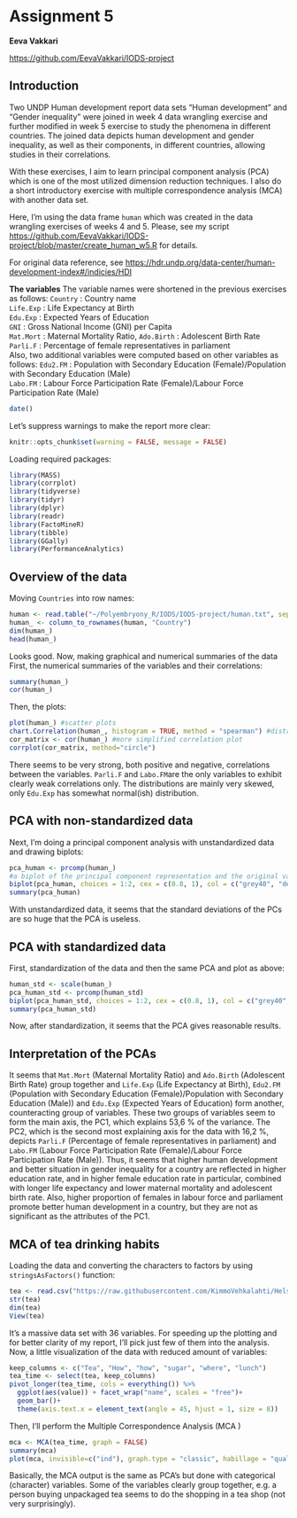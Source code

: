 # Assignment 5

**Eeva Vakkari**

<https://github.com/EevaVakkari/IODS-project>

## Introduction
Two UNDP Human development report data sets "Human development" and "Gender inequality" were joined in week 4 data wrangling exercise and further modified in week 5 exercise to study the phenomena in different countries. The joined data depicts human development and gender inequality, as well as their components, in different countries, allowing studies in their correlations.  
  
With these exercises, I aim to learn principal component analysis (PCA) which is one of the most utilized dimension reduction techniques. I also do a short introductory exercise with multiple correspondence analysis (MCA) with another data set.

Here, I'm using the data frame `human` which was created in the data wrangling exercises of weeks 4 and 5. Please, see my script <https://github.com/EevaVakkari/IODS-project/blob/master/create_human_w5.R> for details.

For original data reference, see <https://hdr.undp.org/data-center/human-development-index#/indicies/HDI>

**The variables**
The variable names were shortened in the previous exercises as follows:
`Country` : Country name  
`Life.Exp` : Life Expectancy at Birth  
`Edu.Exp` : Expected Years of Education  
`GNI` : Gross National Income (GNI) per Capita  
`Mat.Mort` : Maternal Mortality Ratio, 
`Ado.Birth` : Adolescent Birth Rate  
`Parli.F` : Percentage of female representatives in parliament  
Also, two additional variables were computed based on other variables as follows:
`Edu2.FM` : Population with Secondary Education (Female)/Population with Secondary Education (Male)  
`Labo.FM` : Labour Force Participation Rate (Female)/Labour Force Participation Rate (Male)


```{r}
date()
```
Let's suppress warnings to make the report more clear:
```{r setup, include=FALSE} 
knitr::opts_chunk$set(warning = FALSE, message = FALSE) 
```

Loading required packages:
```{r}
library(MASS)
library(corrplot)
library(tidyverse)
library(tidyr)
library(dplyr)
library(readr)
library(FactoMineR)
library(tibble)
library(GGally)
library(PerformanceAnalytics)
```
  
## Overview of the data  

Moving `Countries` into row names:
```{r}
human <- read.table("~/Polyembryony_R/IODS/IODS-project/human.txt", sep = ",", header = T)
human_ <- column_to_rownames(human, "Country")
dim(human_)
head(human_)
```
  
Looks good. Now, making graphical and numerical summaries of the data
First, the numerical summaries of the variables and their correlations:
```{r}
summary(human_)
cor(human_)
```
  
Then, the plots:  
```{r}
plot(human_) #scatter plots
chart.Correlation(human_, histogram = TRUE, method = "spearman") #distributions and Spearman correlations
cor_matrix <- cor(human_) #more simplified correlation plot
corrplot(cor_matrix, method="circle")
```
  
There seems to be very strong, both positive and negative, correlations between the variables. `Parli.F` and `Labo.FM`are the only variables to exhibit clearly weak correlations only. The distributions are mainly very skewed, only `Edu.Exp` has somewhat normal(ish) distribution. 
  
## PCA with non-standardized data  

Next, I'm doing a principal component analysis with unstandardized data and drawing biplots:
```{r}
pca_human <- prcomp(human_) 
#a biplot of the principal component representation and the original variables
biplot(pca_human, choices = 1:2, cex = c(0.8, 1), col = c("grey40", "deeppink2"))
summary(pca_human)
```
  
With unstandardized data, it seems that the standard deviations of the PCs are so huge that the PCA is useless.

## PCA with standardized data

First, standardization of the data and then the same PCA and plot as above:
```{r}
human_std <- scale(human_)
pca_human_std <- prcomp(human_std)
biplot(pca_human_std, choices = 1:2, cex = c(0.8, 1), col = c("grey40", "deeppink2"))
summary(pca_human_std)
```

Now, after standardization, it seems that the PCA gives reasonable results.  

## Interpretation of the PCAs

It seems that `Mat.Mort` (Maternal Mortality Ratio) and `Ado.Birth` (Adolescent Birth Rate) group together and `Life.Exp` (Life Expectancy at Birth), `Edu2.FM` (Population with Secondary Education (Female)/Population with Secondary Education (Male)) and `Edu.Exp` (Expected Years of Education) form another, counteracting group of variables. These two groups of variables seem to form the main axis, the PC1, which explains 53,6 % of the variance. The PC2, which is the second most explaining axis for the data with 16,2 %, depicts `Parli.F` (Percentage of female representatives in parliament) and `Labo.FM` (Labour Force Participation Rate (Female)/Labour Force Participation Rate (Male)). Thus, it seems that higher human development and better situation in gender inequality for a country are reflected in higher education rate, and in higher female education rate in particular, combined with longer life expectancy and lower maternal mortality and adolescent birth rate. Also, higher proportion of females in labour force and parliament promote better human development in a country, but they are not as significant as the attributes of the PC1.   

## MCA of tea drinking habits 
  
Loading the data and converting the characters to factors by using `stringsAsFactors()` function:  
```{r}
tea <- read.csv("https://raw.githubusercontent.com/KimmoVehkalahti/Helsinki-Open-Data-Science/master/datasets/tea.csv", stringsAsFactors = TRUE)
str(tea)
dim(tea)
View(tea)
```
  
It's a massive data set with 36 variables. For speeding up the plotting and for better clarity of my report, I'll pick just few of them into the analysis. Now, a little visualization of the data with reduced amount of variables:
```{r}
keep_columns <- c("Tea", "How", "how", "sugar", "where", "lunch")
tea_time <- select(tea, keep_columns)
pivot_longer(tea_time, cols = everything()) %>% 
  ggplot(aes(value)) + facet_wrap("name", scales = "free")+
  geom_bar()+
  theme(axis.text.x = element_text(angle = 45, hjust = 1, size = 8))
```
  
Then, I'll perform the Multiple Correspondence Analysis (MCA  )
```{r}
mca <- MCA(tea_time, graph = FALSE)
summary(mca)
plot(mca, invisible=c("ind"), graph.type = "classic", habillage = "quali")
```
  
Basically,  the MCA output is the same as PCA's but done with categorical (character) variables. Some of the variables clearly group together, e.g. a person buying unpackaged tea seems to do the shopping in a tea shop (not very surprisingly).    

